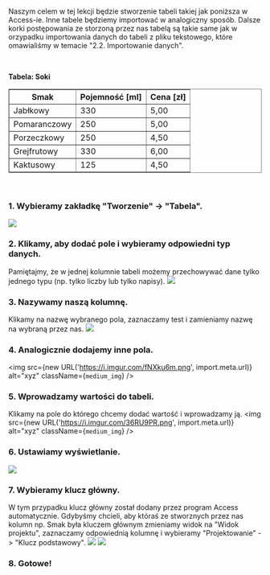 <br/>

Naszym celem w tej lekcji będzie stworzenie tabeli takiej jak poniższa w Access-ie. Inne tabele będziemy importować w analogiczny sposób. Dalsze korki postępowania ze storzoną przez nas tabelą są takie same jak w orzypadku importowania danych do tabeli z pliku tekstowego, które omawialiśmy w temacie "2.2. Importowanie danych".

<br/>

**Tabela: Soki**
<table className="sql_table" border rules="all" frame="box">
    <tr>
        <th>Smak</th>
        <th>Pojemność [ml]</th>
        <th>Cena [zł]</th>
    </tr>
    <tr>
        <td>Jabłkowy</td>
        <td>330</td>
        <td>5,00</td>
    </tr>
    <tr>
        <td>Pomaranczowy</td>
        <td>250</td>
        <td>5,00</td>
    </tr>
    <tr>
        <td>Porzeczkowy</td>
        <td>250</td>
        <td>4,50</td>
    </tr>
    <tr>
        <td>Grejfrutowy</td>
        <td>330</td>
        <td>6,00</td>
    </tr>
    <tr>
        <td>Kaktusowy</td>
        <td>125</td>
        <td>4,50</td>
    </tr>
</table>

<br/>

### 1. Wybieramy zakładkę "Tworzenie" -> "Tabela".
![](https://i.imgur.com/MB6yvsk.png)


### 2. Klikamy, aby dodać pole i wybieramy odpowiedni typ danych.
Pamiętajmy, że w jednej kolumnie tabeli możemy przechowywać dane tylko jednego typu (np. tylko liczby lub tylko napisy).
![](https://i.imgur.com/RpbckH4.png)

### 3. Nazywamy naszą kolumnę.
Klikamy na nazwę wybranego pola, zaznaczamy test i zamieniamy nazwę na wybraną przez nas.
![](https://i.imgur.com/0GQTG7Y.png)

### 4. Analogicznie dodajemy inne pola.
<img src={new URL('https://i.imgur.com/fNXku6m.png', import.meta.url)} alt="xyz" className={`medium_img`} />

### 5. Wprowadzamy wartości do tabeli.
Klikamy na pole do którego chcemy dodać wartość i wprowadzamy ją.
<img src={new URL('https://i.imgur.com/36RU9PR.png', import.meta.url)} alt="xyz" className={`medium_img`} />

### 6. Ustawiamy wyświetlanie.
![](https://i.imgur.com/PI3QMUk.png)


### 7. Wybieramy klucz główny.
W tym przypadku klucz główny został dodany przez program Access automatycznie. Gdybyśmy chcieli, aby któraś ze stworznych przez nas kolumn np. Smak była kluczem głównym zmieniamy widok na "Widok projektu", zaznaczamy odpowiednią kolumnę i wybieramy "Projektowanie" -> "Klucz podstawowy".
![](https://i.imgur.com/7sVbMsr.png)
![](https://i.imgur.com/YEvPf1Q.png)


### 8. Gotowe!
